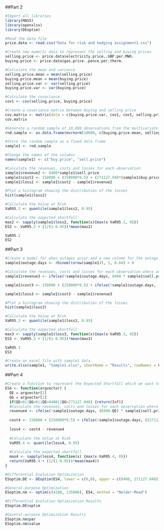 ##Part 2

```r
#Import all libraries
library(MASS)
library(openxlsx)
library(DEoptim)
```


```r
#Read the data file
price.data <- read.csv("Data for risk and hedging assignment1.csv")

#Create new numeric data to represent the selling and buying prices
selling.price <- price.data$electricity.price..GBP.per.MWh.
buying.price <- price.data$gas.price..pence.per.therm.

#Calculate the mean and variance
selling.price.mean = mean(selling.price)
buying.price.mean = mean(buying.price)
selling.price.var <- var(selling.price)
buying.price.var <- var(buying.price)

#Calculate the covariance
cov1 <- cov(selling.price, buying.price)

#Create a covariance matrix between buying and selling price
cov.matrix <- matrix(data = c(buying.price.var, cov1, cov1, selling.price.var), 2, 2)
cov.matrix
```

```r
#Generate a random sample of 10,000 observations from the multivariate normal distribution
rnd.sample <- as.data.frame(mvrnorm(10000, c(buying.price.mean, selling.price.mean), cov.matrix, empirical = TRUE))
```


```r
#Store the random sample as a fixed data frame
sample1 <- rnd.sample

#Change the names of the columns
names(sample1) <- c("buy.price", "sell.price")

#Calculate the revenues, costs and losses for each observation
sample1$revenue2 <- 8400*sample1$sell.price
sample1$cost2 <- 150000 + (250000*0.5) + (271127.048*(sample1$buy.price/100))
sample1$loss2 <- sample1$cost2 - sample1$revenue2

#Plot a histogram showing the distribution of the losses
hist(sample1$loss2)

#Calculate the Value at Risk
VaR95.2 <- quantile(sample1$loss2, 0.95)

#Calculate the expected shortfall
max2 <- sapply(sample1$loss2, function(x){max(x-VaR95.2, 0)})
ES2 <- VaR95.2 + (1/(1-0.95))*mean(max2)

VaR95.2
ES2
```
##Part 3

```r
#Create a model for when outages occur and a new column for the outage days
sample1$outage.days <- rbinom((nrow(sample1)), 1, 0.04) > 0
```


```r
#Calculate the revenues, costs and losses for each observation where an outage occurs
sample1$revenue3 <- ifelse(!sample1$outage.days, 8400 * sample1$sell.price, 4200 * sample1$sell.price)

sample1$cost3 <- 150000 + (250000*0.5) + ifelse(!sample1$outage.days, (271127.048*(sample1$buy.price/100)), (10563.524*(sample1$buy.price/100)))

sample1$loss3 <- sample1$cost3 - sample1$revenue3

#Plot a histogram showing the distribution of the losses
hist(sample1$loss3)

#Calculate the Value at Risk
VaR95.3 <- quantile(sample1$loss3, 0.95)

#Calculate the expected shortfall
max3 <- sapply(sample1$loss3, function(x){max(x-VaR95.3, 0)})
ES3 <- VaR95.3 + (1/(1-0.95))*mean(max3)

VaR95.3
ES3
```
```r
#Create an excel file with sample1 data
write.xlsx(sample1, "Sample1.xlsx", sheetName = "Results", rowNames = FALSE)
```


##Part 4
```r
#Create a function to represent the Expected Shortfall which we want to minimize
ES4 <- function(argvector) {
  QE = argvector[1]
  QG = argvector[2]
  if(QE<0||QG<0||QE>8400||QG>271127.048) {return(Inf)}
  #Calculate the revenues, costs and losses for each observation where an outage occurs
  revenue4 <- ifelse(!sample1$outage.days, (8400-QE) * sample1$sell.price + (QE*50), (4200-QE) * sample1$sell.price + (QE*50))
  
  cost4 <- 150000 + (250000*0.5) + ifelse(!sample1$outage.days, ((271127.048-QG)*(sample1$buy.price/100) +(QG*0.5)), ((10563.524-QG)*(sample1$buy.price/100) +(QG*0.5)))
  
  loss4 <- cost4 - revenue4
  
  #Calculate the Value at Risk
  VaR95.4 <- quantile(loss4, 0.95)
  
  #Calculate the expected shortfall
  max4 <- sapply(loss4, function(x) {max(x-VaR95.4, 0)})
  return(VaR95.4 + (1/(1-0.95))*mean(max4)) 
}

#Differential Evolution Optimization
ESoptim.DE <- DEoptim(ES4, lower = c(0,0), upper = c(8400, 271127.048))
```

```r
#General-purpose Optimization
ESoptim.nm <- optim(c(4200, 135000), ES4, method = "Nelder-Mead")
```

```r
#Differential Evolution Optimization Results
ESoptim.DE$optim

#General-purpose Optimization Results
ESoptim.nm$par
ESoptim.nm$value
```

